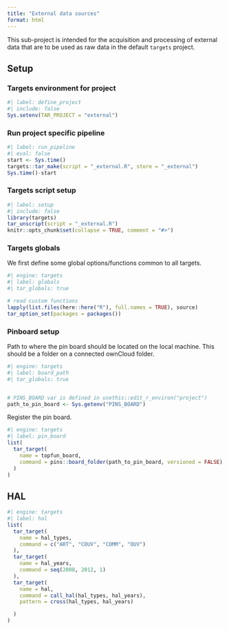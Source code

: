```yaml
---
title: "External data sources"
format: html
---
```


This sub-project is intended for the acquisition and processing of external data that are to be used as raw data in the default `targets` project.

## Setup

### Targets environment for project

```r
#| label: define_project
#| include: false
Sys.setenv(TAR_PROJECT = "external")
```

### Run project specific pipeline

```r
#| label: run_pipeline
#| eval: false
start <- Sys.time()
targets::tar_make(script = "_external.R", store = "_external")
Sys.time()-start
```

### Targets script setup

```r
#| label: setup
#| include: false
library(targets)
tar_unscript(script = "_external.R")
knitr::opts_chunk$set(collapse = TRUE, comment = "#>")
```


### Targets globals

We first define some global options/functions common to all targets.

```r
#| engine: targets
#| label: globals
#| tar_globals: true

# read custom functions
lapply(list.files(here::here("R"), full.names = TRUE), source)
tar_option_set(packages = packages())
```

### Pinboard setup

Path to where the pin board should be located on the local machine. This should be a folder on a connected ownCloud folder.
```r
#| engine: targets
#| label: board_path
#| tar_globals: true


# PINS_BOARD var is defined in usethis::edit_r_environ("project")
path_to_pin_board <- Sys.getenv("PINS_BOARD")
```

Register the pin board.

```r
#| engine: targets
#| label: pin_board
list(
  tar_target(
    name = topfun_board,
    command = pins::board_folder(path_to_pin_board, versioned = FALSE)
  )
)
```

## HAL

```r
#| engine: targets
#| label: hal
list(
  tar_target(
    name = hal_types,
    command = c("ART", "COUV", "COMM", "OUV")
  ),
  tar_target(
    name = hal_years,
    command = seq(2008, 2012, 1)
  ),
  tar_target(
    name = hal,
    command = call_hal(hal_types, hal_years),
    pattern = cross(hal_types, hal_years)

  )
)
```
